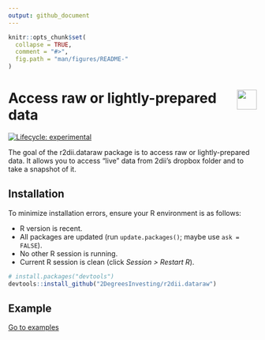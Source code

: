 ```yaml
---
output: github_document 
---
```

<!-- README.md is generated from README.Rmd. Please edit that file -->

```r
knitr::opts_chunk$set(
  collapse = TRUE,
  comment = "#>",
  fig.path = "man/figures/README-"
)
```

# <img src="https://i.imgur.com/3jITMq8.png" align="right" height=40 /> Access raw or lightly-prepared data

<!-- badges: start -->
[![Lifecycle: experimental](https://img.shields.io/badge/lifecycle-experimental-orange.svg)](https://www.tidyverse.org/lifecycle/#experimental)
<!-- badges: end -->

The goal of the r2dii.dataraw package is to access raw or lightly-prepared data. It allows you to access "live" data from 2dii's dropbox folder and to take a snapshot of it.

## Installation

To minimize installation errors, ensure your R environment is as follows:

* R version is recent.
* All packages are updated (run `update.packages()`; maybe use `ask = FALSE`).
* No other R session is running.
* Current R session is clean (click _Session \> Restart R_).

```r
# install.packages("devtools")
devtools::install_github("2DegreesInvesting/r2dii.dataraw")
```

## Example 

[Go to examples](https://2degreesinvesting.github.io/r2dii/#examples)

